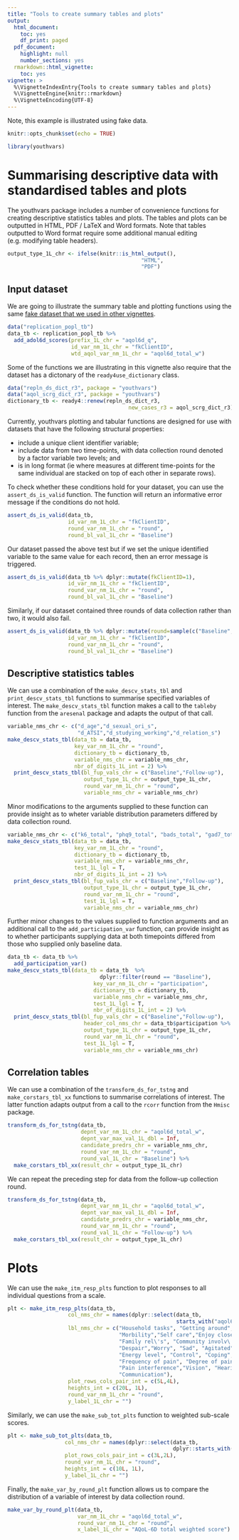 ---
title: "Tools to create summary tables and plots"
output:
  html_document:
    toc: yes
    df_print: paged
  pdf_document:
    highlight: null
    number_sections: yes
  rmarkdown::html_vignette:
    toc: yes
vignette: >
  %\VignetteIndexEntry{Tools to create summary tables and plots}
  %\VignetteEngine{knitr::rmarkdown}
  %\VignetteEncoding{UTF-8}
---

Note, this example is illustrated using fake data.

```{r setup, include=FALSE}
knitr::opts_chunk$set(echo = TRUE)
```
```{r warning=FALSE, message=FALSE}
library(youthvars)
```

# Summarising descriptive data with standardised tables and plots
The youthvars package includes a number of convenience functions for creating descriptive statistics tables and plots. The tables and plots can be outputted in HTML, PDF / LaTeX and Word formats. Note that tables outputted to Word format require some additional manual editing (e.g. modifying table headers).

```{r}
output_type_1L_chr <- ifelse(knitr::is_html_output(),
                                          "HTML",
                                          "PDF")
```

## Input dataset
We are going to illustrate the summary table and plotting functions using the same [fake dataset that we used in other vignettes](Replication_DS.html).

```{r message=FALSE, results='hide', warning=FALSE}
data("replication_popl_tb")
data_tb <- replication_popl_tb %>%
  add_adol6d_scores(prefix_1L_chr = "aqol6d_q",
                    id_var_nm_1L_chr = "fkClientID",
                    wtd_aqol_var_nm_1L_chr = "aqol6d_total_w")
```

Some of the functions we are illustrating in this vignette also require that the dataset has a dictonary of the `ready4use_dictionary` class.

```{r }
data("repln_ds_dict_r3", package = "youthvars")
data("aqol_scrg_dict_r3", package = "youthvars")
dictionary_tb <- ready4::renew(repln_ds_dict_r3,
                                      new_cases_r3 = aqol_scrg_dict_r3)
```

Currently, youthvars plotting and tabular functions are designed for use with datasets that have the following structural properties:

 - include a unique client identifier variable;
 - include data from two time-points, with data collection round denoted by a  factor variable two levels; and
 - is in long format (ie where measures at different time-points for the same individual are stacked on top of each other in separate rows). 

To check whether these conditions hold for your dataset, you can use the `assert_ds_is_valid` function. The function will return an informative error message if the conditions do not hold.

```{r}
assert_ds_is_valid(data_tb,
                   id_var_nm_1L_chr = "fkClientID",
                   round_var_nm_1L_chr = "round",
                   round_bl_val_1L_chr = "Baseline")
```

Our dataset passed the above test but if we set the unique identified variable to the same value for each record, then an error message is triggered.

```{r error=TRUE}
assert_ds_is_valid(data_tb %>% dplyr::mutate(fkClientID=1),
                   id_var_nm_1L_chr = "fkClientID",
                   round_var_nm_1L_chr = "round",
                   round_bl_val_1L_chr = "Baseline")
```

Similarly, if our dataset contained three rounds of data collection rather than two, it would also fail.

```{r error=TRUE}
assert_ds_is_valid(data_tb %>% dplyr::mutate(round=sample(c("Baseline","Mid","End"), size = nrow(data_tb), replace = T)),
                   id_var_nm_1L_chr = "fkClientID",
                   round_var_nm_1L_chr = "round",
                   round_bl_val_1L_chr = "Baseline")
```

## Descriptive statistics tables
We can use a combination of the `make_descv_stats_tbl` and `print_descv_stats_tbl` functions to summarise specified variables of interest. The `make_descv_stats_tbl` function makes a call to the `tableby` function from the `aresenal` package and adapts the output of that call.

```{r participantstb, tab.cap='Participant characteristics by data collection round', tab.id = 'participantstb', results="asis"}
variable_nms_chr <- c("d_age","d_sexual_ori_s",
                      "d_ATSI","d_studying_working","d_relation_s")
make_descv_stats_tbl(data_tb = data_tb, 
                     key_var_nm_1L_chr = "round",
                     dictionary_tb = dictionary_tb,
                     variable_nms_chr = variable_nms_chr,
                     nbr_of_digits_1L_int = 2) %>%
  print_descv_stats_tbl(bl_fup_vals_chr = c("Baseline","Follow-up"),
                        output_type_1L_chr = output_type_1L_chr,
                        round_var_nm_1L_chr = "round",
                        variable_nms_chr = variable_nms_chr)
```

Minor modifications to the arguments supplied to these function can provide insight as to wheter variable distribution parameters differed by data collection round.

```{r outcomestb, tab.cap='Outcomes by data collection round', tab.id = 'outcomestb', results="asis"}
variable_nms_chr <- c("k6_total", "phq9_total", "bads_total", "gad7_total")
make_descv_stats_tbl(data_tb = data_tb, 
                     key_var_nm_1L_chr = "round",
                     dictionary_tb = dictionary_tb,
                     variable_nms_chr = variable_nms_chr,
                     test_1L_lgl = T,
                     nbr_of_digits_1L_int = 2) %>%
  print_descv_stats_tbl(bl_fup_vals_chr = c("Baseline","Follow-up"),
                        output_type_1L_chr = output_type_1L_chr,
                        round_var_nm_1L_chr = "round",
                        test_1L_lgl = T,
                        variable_nms_chr = variable_nms_chr)
```

Further minor changes to the values supplied to function arguments and an additional call to the `add_participation_var` function, can provide insight as to whether participants supplying data at both timepoints differed from those who supplied only baseline data.

```{r participtb, tab.cap='Outcomes by data completeness', tab.id = 'participtb', results="asis"}
data_tb <- data_tb %>%
  add_participation_var() 
make_descv_stats_tbl(data_tb = data_tb  %>%
                             dplyr::filter(round == "Baseline"), 
                           key_var_nm_1L_chr = "participation",
                           dictionary_tb = dictionary_tb,
                           variable_nms_chr = variable_nms_chr,
                           test_1L_lgl = T,
                           nbr_of_digits_1L_int = 2) %>%
  print_descv_stats_tbl(bl_fup_vals_chr = c("Baseline","Follow-up"),
                        header_col_nms_chr = data_tb$participation %>% unique(),
                        output_type_1L_chr = output_type_1L_chr,
                        round_var_nm_1L_chr = "round",
                        test_1L_lgl = T,
                        variable_nms_chr = variable_nms_chr)
```

## Correlation tables
We can use a combination of the `transform_ds_for_tstng` and `make_corstars_tbl_xx` functions to summarise correlations of interest. The latter function adapts output from a call to the `rcorr` function from the `Hmisc` package.

```{r blcorstb, tab.cap='Correlations table (follow-up)', tab.id = 'blcorstb', results="asis"}
transform_ds_for_tstng(data_tb,
                       depnt_var_nm_1L_chr = "aqol6d_total_w",
                       depnt_var_max_val_1L_dbl = Inf,
                       candidate_predrs_chr = variable_nms_chr,
                       round_var_nm_1L_chr = "round",
                       round_val_1L_chr = "Baseline") %>%
  make_corstars_tbl_xx(result_chr = output_type_1L_chr)
```

We can repeat the preceding step for data from the follow-up collection round.

```{r fupcorstb, tab.cap='Correlations table (follow-up)', tab.id = 'fupcorstb', results="asis"}
transform_ds_for_tstng(data_tb,
                       depnt_var_nm_1L_chr = "aqol6d_total_w",
                       depnt_var_max_val_1L_dbl = Inf,
                       candidate_predrs_chr = variable_nms_chr,
                       round_var_nm_1L_chr = "round",
                       round_val_1L_chr = "Follow-up") %>%
  make_corstars_tbl_xx(result_chr = output_type_1L_chr)
```

# Plots
We can use the `make_itm_resp_plts` function to plot responses to all individual questions from a scale.

```{r itemsfig, fig.cap="AQoL-6D item responses", out.width = "600px", results='hide', message=FALSE}
plt <- make_itm_resp_plts(data_tb,
                   col_nms_chr = names(dplyr::select(data_tb,
                                                     starts_with("aqol6d_q"))),
                   lbl_nms_chr = c("Household tasks", "Getting around",
                                   "Morbility","Self care","Enjoy close rel\'s",
                                   "Family rel\'s", "Community involv\'t",
                                   "Despair","Worry", "Sad", "Agitated",
                                   "Energy level", "Control", "Coping",
                                   "Frequency of pain", "Degree of pain",
                                   "Pain interference","Vision", "Hearing",
                                   "Communication"),
                   plot_rows_cols_pair_int = c(5L,4L),
                   heights_int = c(20L, 1L),
                   round_var_nm_1L_chr = "round",
                   y_label_1L_chr = "")
```

Similarly, we can use the `make_sub_tot_plts` function to weighted sub-scale scores.

```{r domainsfig, fig.cap="AQoL-6D weighted domain scores", out.width = "600px",  results='hide', message=FALSE}
plt <- make_sub_tot_plts(data_tb,
                  col_nms_chr = names(dplyr::select(data_tb,
                                                    dplyr::starts_with("vD"))),
                  plot_rows_cols_pair_int = c(3L,2L),
                  round_var_nm_1L_chr = "round",
                  heights_int = c(10L, 1L),
                  y_label_1L_chr = "")
```

Finally, the `make_var_by_round_plt` function allows us to compare the distribution of a variable of interest by data collection round.

```{r totalsfig, fig.cap="AQoL-6D total scores by data collection round", out.width = "600px"}
make_var_by_round_plt(data_tb,
                      var_nm_1L_chr = "aqol6d_total_w",
                      round_var_nm_1L_chr = "round",
                      x_label_1L_chr = "AQoL-6D total weighted score")
```


